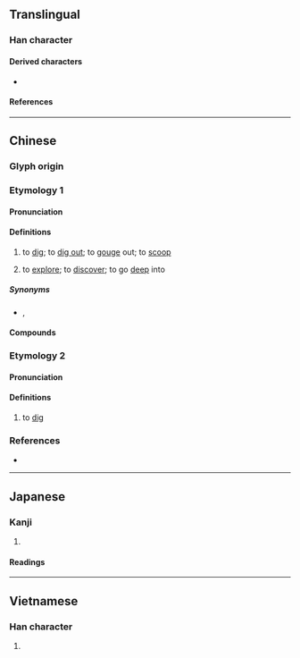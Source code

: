 {{character info}}
==Translingual==

===Han character===
{{Han char|rn=64|rad=手|as=06|sn=9|four=53017|canj=QJCN|ids=⿰扌穵}}

====Derived characters====
* {{l|mul|[[𫪶]]}}

====References====
{{Han ref|kx=0431.130|dkj=12070|dj=0780.180|hdz=31875.110|uh=6316}}

----

==Chinese==

===Glyph origin===
{{Han etym}}

===Etymology 1===
{{zh-forms}}

====Pronunciation====
{{zh-pron
|m=wā
|ma=Zh-wa.ogg
|m-s=wa1
|dg=ва1
|c=waat3,waa1
|h=pfs=yet
|md=uă
|mn=xm,qz,tw,sg:iah/xm,qz:uih/zz:oeh/tw:óe/ml,tw:oat/ml:oa
|mn_note=iah, uih/oeh/óe - vernacular; oat - literary; oa - common variant
|mn-t=uai1
|w=5hhuaq
|mc=y
|oc=y
|cat=v
}}

====Definitions====
{{zh-hanzi}}

# {{lb|zh|literal}} to [[dig]]; to [[dig out]]; to [[gouge]] out; to [[scoop]]
#: {{zh-x|挖{waat3} 耳屎|to '''remove''' ear wax|C}}
# {{lb|zh|figurative}} to [[explore]]; to [[discover]]; to go [[deep]] into

=====Synonyms=====
* {{s|to dig}} {{zh-l|掏}}, {{q|Min Nan}} {{zh-l|搤|tr=iah}}

====Compounds====
{{zh-der|挖穴|挖補|挖槽機|挖掉|挖耳|挖角|挖角兒|挖掘|挖掘機|挖空心思|挖苦|挖泥船|挖潛|挖牆腳|挖肉補瘡|挖通|挖土機}}

===Etymology 2===
{{zh-forms|alt=摀}}

====Pronunciation====
{{zh-pron
|mn=xm,zz,tw,sg:ó͘
|dial=n
|cat=v
}}

====Definitions====
{{zh-hanzi}}

# {{lb|zh|Hokkien}} to [[dig]]

===References===
* {{R:yue:Hanzi}}

{{zh-cat|Elementary}}

----

==Japanese==

===Kanji===
{{ja-kanji|grade=|rs=手06}}

# {{rfdef|ja|sort=手06}}

====Readings====
{{ja-readings
|on=あつ, あち
|kun=あば-く
}}

----

==Vietnamese==

===Han character===
{{vi-readings|reading=oạt|rs=手06}}

# {{rfdef|vi|sort=手06}}